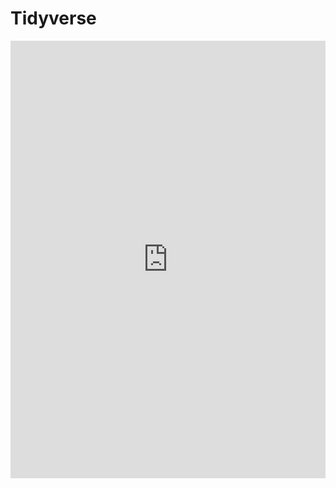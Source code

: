 # Tidyverse {#tidyverse}

<iframe src="https://mikabr.shinyapps.io/tidyverse/" width="100%" height="700px" style="border:none;" />
